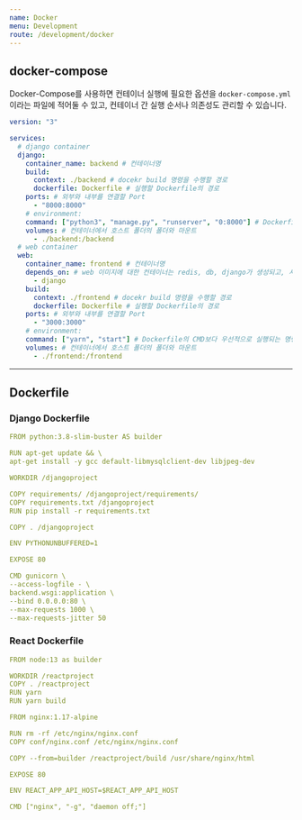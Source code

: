 ```yaml
---
name: Docker
menu: Development
route: /development/docker
---
```


## docker-compose

Docker-Compose를 사용하면 컨테이너 실행에 필요한 옵션을 `docker-compose.yml`이라는 파일에 적어둘 수 있고, 컨테이너 간 실행 순서나 의존성도 관리할 수 있습니다.

```yaml
version: "3"

services:
  # django container
  django:
    container_name: backend # 컨테이너명
    build:
      context: ./backend # docekr build 명령을 수행할 경로
      dockerfile: Dockerfile # 실행할 Dockerfile의 경로
    ports: # 외부와 내부를 연결할 Port
      - "8000:8000"
    # environment:
    command: ["python3", "manage.py", "runserver", "0:8000"] # Dockerfile의 CMD보다 우선적으로 실행되는 명령
    volumes: # 컨테이너에서 호스트 폴더의 폴더와 마운트
      - ./backend:/backend
  # web container
  web:
    container_name: frontend # 컨테이너명
    depends_on: # web 이미지에 대한 컨테이너는 redis, db, django가 생성되고, 시작되기 전에는 빌드되지 않음.
      - django
    build:
      context: ./frontend # docekr build 명령을 수행할 경로
      dockerfile: Dockerfile # 실행할 Dockerfile의 경로
    ports: # 외부와 내부를 연결할 Port
      - "3000:3000"
    # environment:
    command: ["yarn", "start"] # Dockerfile의 CMD보다 우선적으로 실행되는 명령
    volumes: # 컨테이너에서 호스트 폴더의 폴더와 마운트
      - ./frontend:/frontend
```

---

## Dockerfile

### Django Dockerfile

```yaml
FROM python:3.8-slim-buster AS builder

RUN apt-get update && \
apt-get install -y gcc default-libmysqlclient-dev libjpeg-dev

WORKDIR /djangoproject

COPY requirements/ /djangoproject/requirements/
COPY requirements.txt /djangoproject
RUN pip install -r requirements.txt

COPY . /djangoproject

ENV PYTHONUNBUFFERED=1

EXPOSE 80

CMD gunicorn \
--access-logfile - \
backend.wsgi:application \
--bind 0.0.0.0:80 \
--max-requests 1000 \
--max-requests-jitter 50
```

### React Dockerfile

```yaml
FROM node:13 as builder

WORKDIR /reactproject
COPY . /reactproject
RUN yarn
RUN yarn build

FROM nginx:1.17-alpine

RUN rm -rf /etc/nginx/nginx.conf
COPY conf/nginx.conf /etc/nginx/nginx.conf

COPY --from=builder /reactproject/build /usr/share/nginx/html

EXPOSE 80

ENV REACT_APP_API_HOST=$REACT_APP_API_HOST

CMD ["nginx", "-g", "daemon off;"]
```
